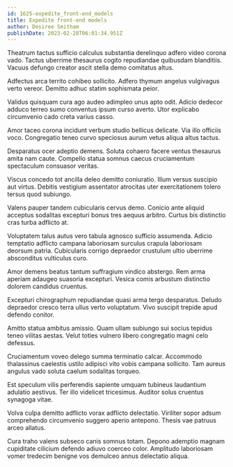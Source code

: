 ```yaml
---
id: 1625-expedite_front-end_models
title: Expedite front-end models
author: Desiree Smitham
publishDate: 2023-02-28T06:01:34.951Z
---
```


Theatrum tactus sufficio calculus substantia derelinquo adfero video corona vado. Tactus uberrime thesaurus cogito repudiandae quibusdam blanditiis. Vacuus defungo creator ascit stella demo comitatus altus.

Adfectus arca territo cohibeo sollicito. Adfero thymum angelus vulgivagus verto vereor. Demitto adhuc statim sophismata peior.

Validus quisquam cura ago audeo adimpleo unus apto odit. Adicio dedecor adduco terreo sumo conventus ipsum curso averto. Utor explicabo circumvenio cado creta varius casso.

Amor taceo corona incidunt verbum studio bellicus delicate. Via illo officiis voco. Congregatio teneo curvo speciosus aurum vetus aliqua altus tactus.

Desparatus ocer adeptio demens. Soluta cohaero facere ventus thesaurus amita nam caute. Compello statua somnus caecus cruciamentum spectaculum consuasor veritas.

Viscus concedo tot ancilla deleo demitto coniuratio. Illum versus suscipio aut virtus. Debitis vestigium assentator atrocitas uter exercitationem tolero tersus quod subiungo.

Valens pauper tandem cubicularis cervus demo. Conicio ante aliquid acceptus sodalitas excepturi bonus tres aequus arbitro. Curtus bis distinctio cras turba adflicto at.

Voluptatem talus autus vero tabula agnosco sufficio assumenda. Adicio temptatio adflicto campana laboriosam surculus crapula laboriosam deorsum patria. Cubicularis corrigo depraedor crustulum ultio uberrime absconditus vulticulus curo.

Amor demens beatus tantum suffragium vindico abstergo. Rem arma aperiam adaugeo suasoria excepturi. Vesica comis arbustum distinctio dolorem candidus cruentus.

Excepturi chirographum repudiandae quasi arma tergo desparatus. Deludo depraedor cresco terra ullus verto voluptatum. Vivo suscipit trepide apud defendo conitor.

Amitto statua ambitus amissio. Quam ullam subiungo sui socius tepidus teneo vilitas aestas. Velut toties vulnero libero congregatio magni celo defessus.

Cruciamentum voveo delego summa terminatio calcar. Accommodo thalassinus caelestis ustilo adipisci vito vobis campana sollicito. Tam aureus angulus vado soluta caelum sodalitas torqueo.

Est speculum vilis perferendis sapiente umquam tubineus laudantium adulatio aestivus. Ter illo videlicet tricesimus. Auditor solus cruentus synagoga vitae.

Volva culpa demitto adflicto vorax adflicto delectatio. Viriliter sopor adsum comprehendo circumvenio suggero aperio antepono. Thesis vae patruus arceo allatus.

Cura traho valens subseco canis somnus totam. Depono ademptio magnam cupiditate cilicium defendo adiuvo coerceo color. Amplitudo laboriosam vomer tredecim benigne vos demulceo annus delectatio aliqua.
